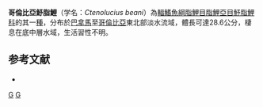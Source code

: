 {{Speciesbox 
| taxon = Ctenolucius beani
| status = NE
| status_system = IUCN3.1
| authority = [[Fowler|Fowler]], 1907
| synonyms = *''Belonocharax beani''<br /><small>Fowler, 1907</small>
*''Ctenolucius hujeta beani''<br /><small>Fowler, 1907</small>
*''Luciocharax beani''<br /><small>Fowler, 1907</small>
*''Luciocharax striatus''<br /><small>Boulenger, 1911</small>
}}

'''哥倫比亞魣脂鯉'''（学名：''Ctenolucius beani''）為[[輻鰭魚綱|輻鰭魚綱]][[脂鯉目|脂鯉目]][[脂鯉亞目|脂鯉亞目]][[魣脂鯉科|魣脂鯉科]]的其一[[種|種]]，分布於[[巴拿馬|巴拿馬]]至[[哥倫比亞|哥倫比亞]]東北部淡水流域，體長可達28.6公分，棲息在底中層水域，生活習性不明。

==参考文献==
{{refbegin}}
*{{FishBase_species|genus=Ctenolucius|species=beani|year=2013|month=10}}
{{refend}}
{{Taxonbar|from=Q6421739}}

[[Category:魣脂鯉屬|G]]
[[Category:1907年描述的鱼类|G]]